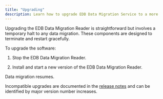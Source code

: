 ```yaml
---
title: "Upgrading"
description: Learn how to upgrade EDB Data Migration Service to a more recent version. 
---
```


Upgrading the EDB Data Migration Reader is straightforward but involves a temporary halt to any data migration.
These components are designed to terminate and restart gracefully.

To upgrade the software:

1. Stop the EDB Data Migration Reader.

1. Install and start a new version of the EDB Data Migration Reader.

Data migration resumes.

Incompatible upgrades are documented in the [release notes](rel_notes) and can be identified by major version number increases.
